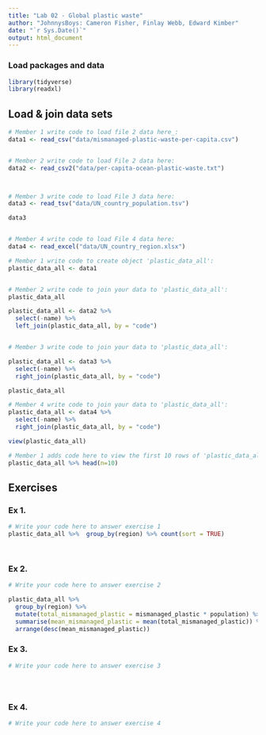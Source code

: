 ```yaml
---
title: "Lab 02 - Global plastic waste"
author: "JohnnysBoys: Cameron Fisher, Finlay Webb, Edward Kimber"
date: "`r Sys.Date()`"
output: html_document
---
```


### Load packages and data

```r
library(tidyverse)
library(readxl)
```


## Load & join data sets

```r
# Member 1 write code to load file 2 data here_:
data1 <- read_csv("data/mismanaged-plastic-waste-per-capita.csv")


# Member 2 write code to load File 2 data here:
data2 <- read_csv2("data/per-capita-ocean-plastic-waste.txt")



# Member 3 write code to load File 3 data here:
data3 <- read_tsv("data/UN_country_population.tsv")

data3


# Member 4 write code to load File 4 data here:
data4 <- read_excel("data/UN_country_region.xlsx")


```



```r
# Member 1 write code to create object 'plastic_data_all':
plastic_data_all <- data1


# Member 2 write code to join your data to 'plastic_data_all':
plastic_data_all

plastic_data_all <- data2 %>%
  select(-name) %>%
  left_join(plastic_data_all, by = "code")


# Member 3 write code to join your data to 'plastic_data_all':

plastic_data_all <- data3 %>%
  select(-name) %>%
  right_join(plastic_data_all, by = "code")

plastic_data_all

# Member 4 write code to join your data to 'plastic_data_all':
plastic_data_all <- data4 %>%
  select(-name) %>%
  right_join(plastic_data_all, by = "code")

view(plastic_data_all)
```


```r
# Member 1 adds code here to view the first 10 rows of 'plastic_data_all'
plastic_data_all %>% head(n=10)


```



## Exercises

### Ex 1.

```r
# Write your code here to answer exercise 1
plastic_data_all %>%  group_by(region) %>% count(sort = TRUE)
  



```



### Ex 2.

```r
# Write your code here to answer exercise 2

plastic_data_all %>% 
  group_by(region) %>% 
  mutate(total_mismanaged_plastic = mismanaged_plastic * population) %>%
  summarise(mean_mismanaged_plastic = mean(total_mismanaged_plastic)) %>% 
  arrange(desc(mean_mismanaged_plastic))

```


### Ex 3.

```r
# Write your code here to answer exercise 3





```


### Ex 4.

```r
# Write your code here to answer exercise 4



```
